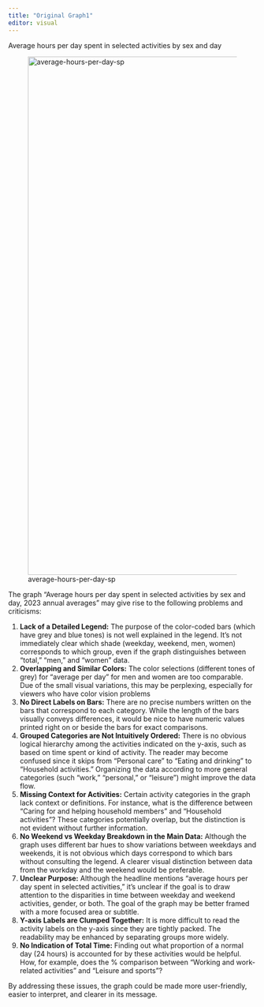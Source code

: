 ```yaml
---
title: "Original Graph1"
editor: visual
---
```


Average hours per day spent in selected activities by sex and day

![average-hours-per-day-sp](average-hours-per-day-sp.png){fig-align="center" width="1050px"}

The graph "Average hours per day spent in selected activities by sex and day, 2023 annual averages" may give rise to the following problems and criticisms:

1)  **Lack of a Detailed Legend:** The purpose of the color-coded bars (which have grey and blue tones) is not well explained in the legend. It's not immediately clear which shade (weekday, weekend, men, women) corresponds to which group, even if the graph distinguishes between "total," "men," and "women" data.
2)  **Overlapping and Similar Colors:** The color selections (different tones of grey) for "average per day" for men and women are too comparable. Due of the small visual variations, this may be perplexing, especially for viewers who have color vision problems
3)  **No Direct Labels on Bars:** There are no precise numbers written on the bars that correspond to each category. While the length of the bars visually conveys differences, it would be nice to have numeric values printed right on or beside the bars for exact comparisons.
4)  **Grouped Categories are Not Intuitively Ordered:** There is no obvious logical hierarchy among the activities indicated on the y-axis, such as based on time spent or kind of activity. The reader may become confused since it skips from "Personal care" to "Eating and drinking" to "Household activities." Organizing the data according to more general categories (such "work," "personal," or "leisure") might improve the data flow.
5)  **Missing Context for Activities:** Certain activity categories in the graph lack context or definitions. For instance, what is the difference between "Caring for and helping household members" and "Household activities"? These categories potentially overlap, but the distinction is not evident without further information.
6)  **No Weekend vs Weekday Breakdown in the Main Data:** Although the graph uses different bar hues to show variations between weekdays and weekends, it is not obvious which days correspond to which bars without consulting the legend. A clearer visual distinction between data from the workday and the weekend would be preferable.
7)  **Unclear Purpose:** Although the headline mentions "average hours per day spent in selected activities," it's unclear if the goal is to draw attention to the disparities in time between weekday and weekend activities, gender, or both. The goal of the graph may be better framed with a more focused area or subtitle.
8)  **Y-axis Labels are Clumped Together:** It is more difficult to read the activity labels on the y-axis since they are tightly packed. The readability may be enhanced by separating groups more widely.
9)  **No Indication of Total Time:** Finding out what proportion of a normal day (24 hours) is accounted for by these activities would be helpful. How, for example, does the % comparison between "Working and work-related activities" and "Leisure and sports"?


By addressing these issues, the graph could be made more user-friendly, easier to interpret, and clearer in its message.

